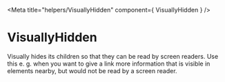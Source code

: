 
<Meta title="helpers/VisuallyHidden" component={ VisuallyHidden } />

# VisuallyHidden

Visually hides its children so that they can be read by screen readers.
Use this e. g. when you want to give a link more information that is visible
in elements nearby, but would not be read by a screen reader.
